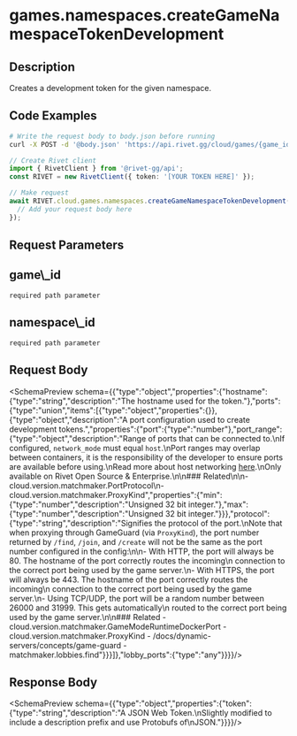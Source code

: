 
# games.namespaces.createGameNamespaceTokenDevelopment



## Description

Creates a development token for the given namespace.


## Code Examples

<CodeGroup title='Request' tag='POST' label='https://api.rivet.gg/cloud/games/{game_id}/namespaces/{namespace_id}/tokens/development'>

```bash {{ "title": "cURL" }}
# Write the request body to body.json before running
curl -X POST -d '@body.json' 'https://api.rivet.gg/cloud/games/{game_id}/namespaces/{namespace_id}/tokens/development'
```

```ts
// Create Rivet client
import { RivetClient } from '@rivet-gg/api';
const RIVET = new RivetClient({ token: '[YOUR TOKEN HERE]' });

// Make request
await RIVET.cloud.games.namespaces.createGameNamespaceTokenDevelopment({
  // Add your request body here
});
```

</CodeGroup>

## Request Parameters
<div className="property ml-4">
<div className="flex flex-row items-center my-2">
<h2 className="text-lg font-bold text-cream-50 m-0">game\_id</h2><code className="m-0 ml-4 pb-0 pt-0.5 text-cream-500"><span className="font-normal text-cream-600">required</span> path parameter</code>
</div>

</div>
<div className="property ml-4">
<div className="flex flex-row items-center my-2">
<h2 className="text-lg font-bold text-cream-50 m-0">namespace\_id</h2><code className="m-0 ml-4 pb-0 pt-0.5 text-cream-500"><span className="font-normal text-cream-600">required</span> path parameter</code>
</div>

</div>

## Request Body
<SchemaPreview schema={{"type":"object","properties":{"hostname":{"type":"string","description":"The hostname used for the token."},"ports":{"type":"union","items":[{"type":"object","properties":{}},{"type":"object","description":"A port configuration used to create development tokens.","properties":{"port":{"type":"number"},"port_range":{"type":"object","description":"Range of ports that can be connected to.\nIf configured, `network_mode` must equal `host`.\nPort ranges may overlap between containers, it is the responsibility of the developer to ensure ports are available before using.\nRead more about host networking [here](https://rivet.gg/docs/dynamic-servers/concepts/host-bridge-networking).\nOnly available on Rivet Open Source & Enterprise.\n\n### Related\n\n- cloud.version.matchmaker.PortProtocol\n- cloud.version.matchmaker.ProxyKind","properties":{"min":{"type":"number","description":"Unsigned 32 bit integer."},"max":{"type":"number","description":"Unsigned 32 bit integer."}}},"protocol":{"type":"string","description":"Signifies the protocol of the port.\nNote that when proxying through GameGuard (via `ProxyKind`), the port number returned by `/find`, `/join`, and `/create` will not be the same as the port number configured in the config:\n\n- With HTTP, the port will always be 80. The hostname of the port correctly routes the incoming\n  connection to the correct port being used by the game server.\n- With HTTPS, the port will always be 443. The hostname of the port correctly routes the incoming\n  connection to the correct port being used by the game server.\n- Using TCP/UDP, the port will be a random number between 26000 and 31999. This gets automatically\n  routed to the correct port being used by the game server.\n\n### Related - cloud.version.matchmaker.GameModeRuntimeDockerPort - cloud.version.matchmaker.ProxyKind - /docs/dynamic-servers/concepts/game-guard - matchmaker.lobbies.find"}}}]},"lobby_ports":{"type":"any"}}}}/>
## Response Body
<SchemaPreview schema={{"type":"object","properties":{"token":{"type":"string","description":"A JSON Web Token.\nSlightly modified to include a description prefix and use Protobufs of\nJSON."}}}}/>
